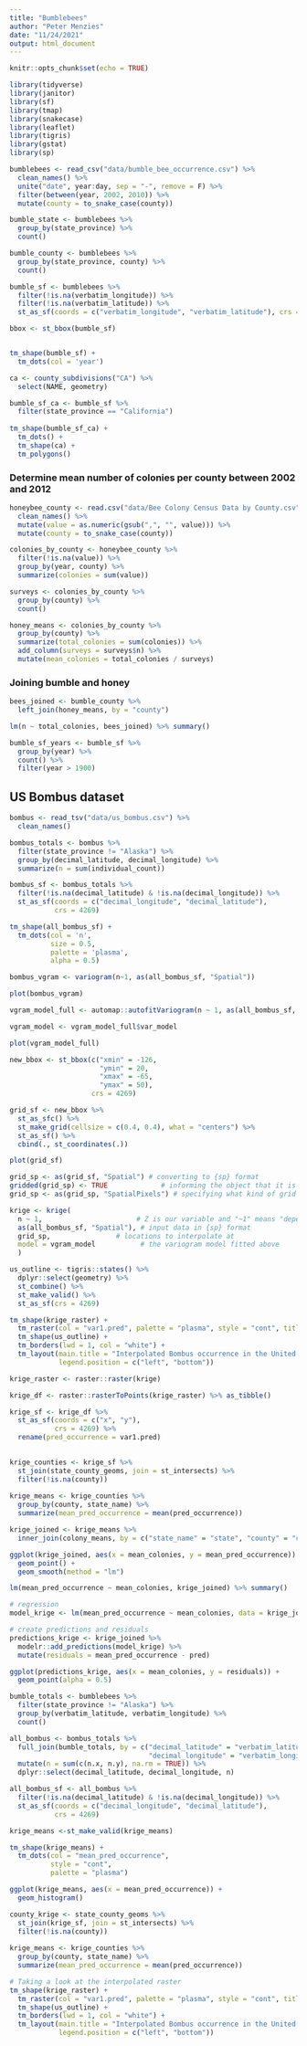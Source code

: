 ```yaml
---
title: "Bumblebees"
author: "Peter Menzies"
date: "11/24/2021"
output: html_document
---
```


```r
knitr::opts_chunk$set(echo = TRUE)

library(tidyverse)
library(janitor)
library(sf)
library(tmap)
library(snakecase)
library(leaflet)
library(tigris)
library(gstat)
library(sp)
```


```r
bumblebees <- read_csv("data/bumble_bee_occurrence.csv") %>% 
  clean_names() %>% 
  unite("date", year:day, sep = "-", remove = F) %>% 
  filter(between(year, 2002, 2010)) %>% 
  mutate(county = to_snake_case(county))
```



```r
bumble_state <- bumblebees %>% 
  group_by(state_province) %>% 
  count()
```

```r
bumble_county <- bumblebees %>% 
  group_by(state_province, county) %>% 
  count()
```


```r
bumble_sf <- bumblebees %>% 
  filter(!is.na(verbatim_longitude)) %>%
  filter(!is.na(verbatim_latitude)) %>% 
  st_as_sf(coords = c("verbatim_longitude", "verbatim_latitude"), crs = 4326)

bbox <- st_bbox(bumble_sf)


tm_shape(bumble_sf) +
  tm_dots(col = 'year')
```

```r
ca <- county_subdivisions("CA") %>% 
  select(NAME, geometry)
```


```r
bumble_sf_ca <- bumble_sf %>% 
  filter(state_province == "California")
  
tm_shape(bumble_sf_ca) +
  tm_dots() + 
  tm_shape(ca) +
  tm_polygons()
```

### Determine mean number of colonies per county between 2002 and 2012

```r
honeybee_county <- read.csv("data/Bee Colony Census Data by County.csv") %>% 
  clean_names() %>% 
  mutate(value = as.numeric(gsub(",", "", value))) %>% 
  mutate(county = to_snake_case(county))

colonies_by_county <- honeybee_county %>% 
  filter(!is.na(value)) %>% 
  group_by(year, county) %>% 
  summarize(colonies = sum(value))

surveys <- colonies_by_county %>% 
  group_by(county) %>% 
  count()

honey_means <- colonies_by_county %>% 
  group_by(county) %>% 
  summarize(total_colonies = sum(colonies)) %>% 
  add_column(surveys = surveys$n) %>% 
  mutate(mean_colonies = total_colonies / surveys)
```

### Joining bumble and honey

```r
bees_joined <- bumble_county %>% 
  left_join(honey_means, by = "county")
```



```r
lm(n ~ total_colonies, bees_joined) %>% summary()
```




```r
bumble_sf_years <- bumble_sf %>% 
  group_by(year) %>% 
  count() %>% 
  filter(year > 1900)
```


## US Bombus dataset


```r
bombus <- read_tsv("data/us_bombus.csv") %>% 
  clean_names()

bombus_totals <- bombus %>% 
  filter(state_province != "Alaska") %>% 
  group_by(decimal_latitude, decimal_longitude) %>% 
  summarize(n = sum(individual_count))

bombus_sf <- bombus_totals %>% 
  filter(!is.na(decimal_latitude) & !is.na(decimal_longitude)) %>% 
  st_as_sf(coords = c("decimal_longitude", "decimal_latitude"),
           crs = 4269)

tm_shape(all_bombus_sf) +
  tm_dots(col = 'n',
          size = 0.5,
          palette = 'plasma',
          alpha = 0.5)
```


```r
bombus_vgram <- variogram(n~1, as(all_bombus_sf, "Spatial"))

plot(bombus_vgram)
```

```r
vgram_model_full <- automap::autofitVariogram(n ~ 1, as(all_bombus_sf, "Spatial"))

vgram_model <- vgram_model_full$var_model

plot(vgram_model_full)
```

```r
new_bbox <- st_bbox(c("xmin" = -126,
                      "ymin" = 20,
                      "xmax" = -65,
                      "ymax" = 50),
                    crs = 4269)
```

```r
grid_sf <- new_bbox %>%  
  st_as_sfc() %>%
  st_make_grid(cellsize = c(0.4, 0.4), what = "centers") %>%
  st_as_sf() %>%
  cbind(., st_coordinates(.))

plot(grid_sf)
```



```r
grid_sp <- as(grid_sf, "Spatial") # converting to {sp} format
gridded(grid_sp) <- TRUE             # informing the object that it is a grid
grid_sp <- as(grid_sp, "SpatialPixels") # specifying what kind of grid
```


```r
krige <- krige(
  n ~ 1,                       # Z is our variable and "~1" means "depends on mean"
  as(all_bombus_sf, "Spatial"), # input data in {sp} format
  grid_sp,                # locations to interpolate at
  model = vgram_model           # the variogram model fitted above
  )
```

```r
us_outline <- tigris::states() %>% 
  dplyr::select(geometry) %>% 
  st_combine() %>% 
  st_make_valid() %>% 
  st_as_sf(crs = 4269)
```


```r
tm_shape(krige_raster) +
  tm_raster(col = "var1.pred", palette = "plasma", style = "cont", title = "") +
  tm_shape(us_outline) +
  tm_borders(lwd = 1, col = "white") +
  tm_layout(main.title = "Interpolated Bombus occurrence in the United States",
            legend.position = c("left", "bottom"))
```


```r
krige_raster <- raster::raster(krige)

krige_df <- raster::rasterToPoints(krige_raster) %>% as_tibble()

krige_sf <- krige_df %>% 
  st_as_sf(coords = c("x", "y"),
           crs = 4269) %>% 
  rename(pred_occurrence = var1.pred)
  
```


```r
krige_counties <- krige_sf %>% 
  st_join(state_county_geoms, join = st_intersects) %>% 
  filter(!is.na(county))
  
krige_means <- krige_counties %>% 
  group_by(county, state_name) %>% 
  summarize(mean_pred_occurrence = mean(pred_occurrence))
```

```r
krige_joined <- krige_means %>% 
  inner_join(colony_means, by = c("state_name" = "state", "county" = "county"))
```

```r
ggplot(krige_joined, aes(x = mean_colonies, y = mean_pred_occurrence)) +
  geom_point() +
  geom_smooth(method = "lm")
```


```r
lm(mean_pred_occurrence ~ mean_colonies, krige_joined) %>% summary()

```


```r
# regression
model_krige <- lm(mean_pred_occurrence ~ mean_colonies, data = krige_joined)

# create predictions and residuals
predictions_krige <- krige_joined %>%
  modelr::add_predictions(model_krige) %>%
  mutate(residuals = mean_pred_occurrence - pred)

ggplot(predictions_krige, aes(x = mean_colonies, y = residuals)) +
  geom_point(alpha = 0.5)

```


```r
bumble_totals <- bumblebees %>% 
  filter(state_province != "Alaska") %>% 
  group_by(verbatim_latitude, verbatim_longitude) %>% 
  count() 

all_bombus <- bombus_totals %>% 
  full_join(bumble_totals, by = c("decimal_latitude" = "verbatim_latitude", 
                                  "decimal_longitude" = "verbatim_longitude")) %>% 
  mutate(n = sum(c(n.x, n.y), na.rm = TRUE)) %>% 
  dplyr::select(decimal_latitude, decimal_longitude, n)

all_bombus_sf <- all_bombus %>% 
  filter(!is.na(decimal_latitude) & !is.na(decimal_longitude)) %>% 
  st_as_sf(coords = c("decimal_longitude", "decimal_latitude"),
           crs = 4269)
```


```r
krige_means <-st_make_valid(krige_means)

tm_shape(krige_means) +
  tm_dots(col = "mean_pred_occurrence",
          style = "cont",
          palette = "plasma")
```



```r
ggplot(krige_means, aes(x = mean_pred_occurrence)) +
  geom_histogram()
```


```r
county_krige <- state_county_geoms %>% 
  st_join(krige_sf, join = st_intersects) %>% 
  filter(!is.na(county))
  
krige_means <- krige_counties %>% 
  group_by(county, state_name) %>% 
  summarize(mean_pred_occurrence = mean(pred_occurrence))
```


```r
# Taking a look at the interpolated raster
tm_shape(krige_raster) +
  tm_raster(col = "var1.pred", palette = "plasma", style = "cont", title = "") +
  tm_shape(us_outline) +
  tm_borders(lwd = 1, col = "white") +
  tm_layout(main.title = "Interpolated Bombus occurrence in the United States",
            legend.position = c("left", "bottom"))
```
